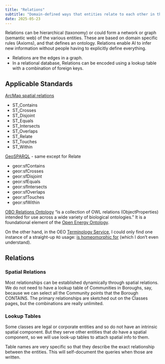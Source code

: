 ```yaml
---
title: "Relations"
subtitle: "Domain-defined ways that entities relate to each other in the Alaska Community Ontology"
date: 2025-05-23
---
```


Relations can be hierarchical (taxonomy) or could form a network or graph (semantic web) of the various entities. These are based on domain specific rules (Axioms), and that defines an ontology. Relations enable AI to infer new information without people having to explicitly define everything.

  - Relations are the edges in a graph.
  - In a relational database, Relations can be encoded using a lookup table with a combination of foreign keys.


## Applicable Standards

[ArcMap spatial relations](https://desktop.arcgis.com/en/arcmap/latest/manage-data/using-sql-with-gdbs/relational-functions-for-st-geometry.htm)

- ST_Contains
- ST_Crosses
- ST_Disjoint
- ST_Equals
- ST_Intersects
- ST_Overlaps
- ST_Relate
- ST_Touches
- ST_Within

[GeoSPARQL](https://docs.ogc.org/is/22-047r1/22-047r1.html) - same except for Relate

- geor:sfContains
- geor:sfCrosses
- geor:sfDisjoint
- geor:sfEquals
- geor:sfIntersects
- geor:sfOverlaps
- geor:sfTouches
- geor:sfWithin

[OBO Relations Ontology](https://www.ebi.ac.uk/ols4/ontologies/ro?tab=properties) "is a collection of OWL relations (ObjectProperties) intended for use across a wide variety of biological ontologies." It is a foundational element of the [Open Energy Ontology](http://openenergy-platform.org/ontology/oeo/).

On the other hand, in the OEO [Terminology Service](https://terminology.tib.eu/ts/ontologies/oeo/props), I could only find one instance of a straight-up `RO` usage: [is homeomorphic for](https://terminology.tib.eu/ts/ontologies/oeo/props?iri=http%3A%2F%2Fpurl.obolibrary.org%2Fobo%2FRO_0040042) (which I don't even understand).

## Relations

### Spatial Relations

Most relationships can be established dynamically through spatial relations. We do not need to have a lookup table of Communities in Boroughs, say, because we can select all the Community points that the Borough CONTAINS. The primary relationships are sketched out on the Classes pages, but the combinations are really unlimited.

### Lookup Tables

Some classes are legal or corporate entities and so do not have an intrinsic spatial component. But they serve other entities that _do_ have a spatial component, so we will use look-up tables to attach spatial info to them.

Table names are very specific so that they describe the exact relationship between the entities. This will self-document the queries when those are written.
